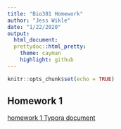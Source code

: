 ```yaml
---
title: "Bio381 Homework"
author: "Jess Wikle"
date: "1/22/2020"
output: 
  html_document: 
  prettydoc::html_pretty:
    theme: cayman
    highlight: github
---
```


```r
knitr::opts_chunk$set(echo = TRUE)
```


## Homework 1
[homework 1 Typora document](homework1.html)
